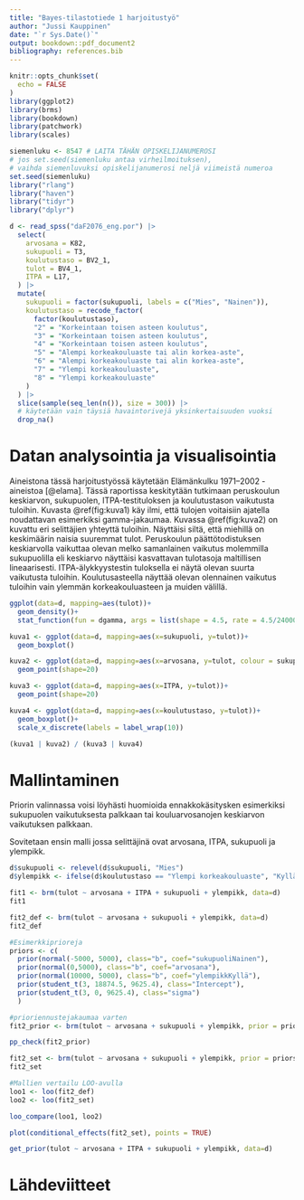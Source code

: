 ```yaml
---
title: "Bayes-tilastotiede 1 harjoitustyö"
author: "Jussi Kauppinen"
date: "`r Sys.Date()`"
output: bookdown::pdf_document2
bibliography: references.bib
---
```


```r
knitr::opts_chunk$set(
  echo = FALSE
)
library(ggplot2)
library(brms)
library(bookdown)
library(patchwork)
library(scales)
```

```r
siemenluku <- 8547 # LAITA TÄHÄN OPISKELIJANUMEROSI
# jos set.seed(siemenluku antaa virheilmoituksen), 
# vaihda siemenluvuksi opiskelijanumerosi neljä viimeistä numeroa
set.seed(siemenluku)
library("rlang")
library("haven")
library("tidyr")
library("dplyr")

d <- read_spss("daF2076_eng.por") |> 
  select(
    arvosana = K82,
    sukupuoli = T3,
    koulutustaso = BV2_1,
    tulot = BV4_1,
    ITPA = L17,
  ) |> 
  mutate(
    sukupuoli = factor(sukupuoli, labels = c("Mies", "Nainen")),
    koulutustaso = recode_factor(
      factor(koulutustaso),
      "2" = "Korkeintaan toisen asteen koulutus",
      "3" = "Korkeintaan toisen asteen koulutus",
      "4" = "Korkeintaan toisen asteen koulutus",
      "5" = "Alempi korkeakouluaste tai alin korkea-aste",
      "6" = "Alempi korkeakouluaste tai alin korkea-aste",
      "7" = "Ylempi korkeakouluaste",
      "8" = "Ylempi korkeakouluaste"
    )
  ) |> 
  slice(sample(seq_len(n()), size = 300)) |> 
  # käytetään vain täysiä havaintorivejä yksinkertaisuuden vuoksi
  drop_na()
```

# Datan analysointia ja visualisointia

Aineistona tässä harjoitustyössä käytetään Elämänkulku 1971–2002 -aineistoa [@elama]. Tässä raportissa keskitytään tutkimaan peruskoulun keskiarvon, sukupuolen, ITPA-testituloksen ja koulutustason vaikutusta tuloihin. Kuvasta \@ref(fig:kuva1) käy ilmi, että tulojen voitaisiin ajatella noudattavan esimerkiksi gamma-jakaumaa. 
Kuvassa \@ref(fig:kuva2) on kuvattu eri selittäjien yhteyttä tuloihin. Näyttäisi siltä, että miehillä on keskimäärin naisia suuremmat tulot. Peruskoulun päättötodistuksen keskiarvolla vaikuttaa olevan melko samanlainen vaikutus molemmilla sukupuolilla eli keskiarvo näyttäisi kasvattavan tulotasoja maltillisen lineaarisesti. ITPA-älykkyystestin tuloksella ei näytä olevan suurta vaikutusta tuloihin. Koulutusasteella näyttää olevan olennainen vaikutus tuloihin vain ylemmän korkeakouluasteen ja muiden välillä.

```r
ggplot(data=d, mapping=aes(tulot))+
  geom_density()+
  stat_function(fun = dgamma, args = list(shape = 4.5, rate = 4.5/24000), color = "blue", linewidth = 0.5)
```

```r
kuva1 <- ggplot(data=d, mapping=aes(x=sukupuoli, y=tulot))+
  geom_boxplot()

kuva2 <- ggplot(data=d, mapping=aes(x=arvosana, y=tulot, colour = sukupuoli))+
  geom_point(shape=20)

kuva3 <- ggplot(data=d, mapping=aes(x=ITPA, y=tulot))+
  geom_point(shape=20)

kuva4 <- ggplot(data=d, mapping=aes(x=koulutustaso, y=tulot))+
  geom_boxplot()+
  scale_x_discrete(labels = label_wrap(10))

(kuva1 | kuva2) / (kuva3 | kuva4)
```

# Mallintaminen

Priorin valinnassa voisi löyhästi huomioida ennakkokäsitysken esimerkiksi sukupuolen vaikutuksesta palkkaan tai kouluarvosanojen keskiarvon vaikutuksen palkkaan.

Sovitetaan ensin malli jossa selittäjinä ovat arvosana, ITPA, sukupuoli ja ylempikk.

```r
d$sukupuoli <- relevel(d$sukupuoli, "Mies")
d$ylempikk <- ifelse(d$koulutustaso == "Ylempi korkeakouluaste", "Kyllä", "Ei")

fit1 <- brm(tulot ~ arvosana + ITPA + sukupuoli + ylempikk, data=d)
fit1

fit2_def <- brm(tulot ~ arvosana + sukupuoli + ylempikk, data=d)
fit2_def

#Esimerkkiprioreja
priors <- c(
  prior(normal(-5000, 5000), class="b", coef="sukupuoliNainen"),
  prior(normal(0,5000), class="b", coef="arvosana"),
  prior(normal(10000, 5000), class="b", coef="ylempikkKyllä"),
  prior(student_t(3, 18874.5, 9625.4), class="Intercept"),
  prior(student_t(3, 0, 9625.4), class="sigma")
  )

#prioriennustejakaumaa varten
fit2_prior <- brm(tulot ~ arvosana + sukupuoli + ylempikk, prior = priors, sample_prior = "only", data=d)

pp_check(fit2_prior)

fit2_set <- brm(tulot ~ arvosana + sukupuoli + ylempikk, prior = priors, data=d)
fit2_set

#Mallien vertailu LOO-avulla
loo1 <- loo(fit2_def)
loo2 <- loo(fit2_set)

loo_compare(loo1, loo2)

plot(conditional_effects(fit2_set), points = TRUE)

get_prior(tulot ~ arvosana + ITPA + sukupuoli + ylempikk, data=d)

```

# Lähdeviitteet
